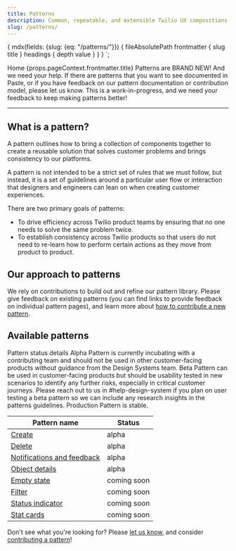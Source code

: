 ```yaml
---
title: Patterns
description: Common, repeatable, and extensible Twilio UX compositions that you can use to solve product and UI problems.
slug: /patterns/
---
```



  {
    mdx(fields: {slug: {eq: "/patterns/"}}) {
      fileAbsolutePath
      frontmatter {
        slug
        title
      }
      headings {
        depth
        value
      }
    }
  }
`;

<content>

  <Breadcrumb>
    <BreadcrumbItem to="/">Home</BreadcrumbItem>
  </Breadcrumb>
  <Heading as="h1" variant="heading10">{props.pageContext.frontmatter.title}</Heading>

<Callout variant="warning">
  <CalloutTitle>
    Patterns are BRAND NEW! And we need your help.
  </CalloutTitle>
  <CalloutText>
    If there are patterns that you want to see documented in Paste, or if you have feedback on our pattern documentation or contribution model,
    please <Anchor href="https://forms.gle/BzeekGGXd2uL6U7Z9">let us know</Anchor>. This is a work-in-progress, and we need your feedback to keep making patterns better!
  </CalloutText>
</Callout>

</content>

---

<contentwrapper>

<content>

## What is a pattern?

A pattern outlines how to bring a collection of components together to create a reusable solution that solves customer problems and brings consistency to our platforms.

A pattern is not intended to be a strict set of rules that we must follow, but instead, it is a set of guidelines around a particular user flow or interaction that designers and engineers can lean on when creating customer experiences.

There are two primary goals of patterns:
- To drive efficiency across Twilio product teams by ensuring that no one needs to solve the same problem twice.
- To establish consistency across Twilio products so that users do not need to re-learn how to perform certain actions as they move from product to product.

## Our approach to patterns

We rely on contributions to build out and refine our pattern library. Please give feedback on existing patterns (you can find links to provide feedback on individual pattern pages), and learn more about [how to contribute a new pattern](/patterns/contribute).

## Available patterns

<Card>
  <Heading as="h4" variant="heading40">
    Pattern status details
  </Heading>
  <Heading as="h5" variant="heading50">
    Alpha
  </Heading>
  <Text as="p" marginBottom="space50">
    Pattern is currently incubating with a contributing team and should not be used in other customer-facing products without guidance from the Design Systems team.
  </Text>
  <Heading as="h5" variant="heading50">
    Beta
  </Heading>
  <Text as="p" marginBottom="space30">
    Pattern can be used in customer-facing products but should be usability tested in new scenarios to identify any further risks, especially in critical customer journeys.
  </Text>
  <Text as="p" marginBottom="space50" fontStyle="italic">
    Please reach out to us in #help-design-system if you plan on user testing a beta pattern so we can include any research insights in the patterns guidelines.
  </Text>
  <Heading as="h5" variant="heading50">
    Production
  </Heading>
  <Text as="p">
    Pattern is stable.
  </Text>
</Card>

| Pattern name                                          | Status      |
|-------------------------------------------------------|-------------|
| [Create](patterns/create)                             | alpha       |
| [Delete](patterns/delete)                             | alpha       |
| [Notifications and feedback](patterns/notifications/) | alpha       |
| [Object details](patterns/object-details)             | alpha       |
| [Empty state](patterns/empty-state)                   | coming soon |
| [Filter](patterns/filter)                             | coming soon |
| [Status indicator](patterns/status)                   | coming soon |
| [Stat cards](patterns/stat-cards)                     | coming soon |

Don't see what you're looking for? Please [let us know](https://forms.gle/BzeekGGXd2uL6U7Z9), and consider [contributing a pattern](patterns/contribute)!

</content>

</contentwrapper>
